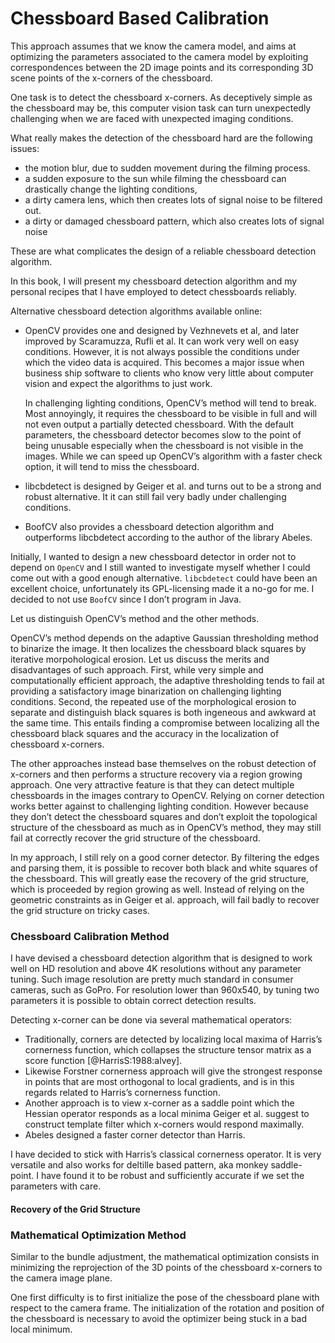 # Chessboard Based Calibration

This approach assumes that we know the camera model, and aims at optimizing the
parameters associated to the camera model by exploiting correspondences between
the 2D image points and its corresponding 3D scene points of the x-corners of
the chessboard.

One task is to detect the chessboard x-corners. As deceptively simple as the
chessboard may be, this computer vision task can turn unexpectedly challenging
when we are faced with unexpected imaging conditions.

What really makes the detection of the chessboard hard are the following
issues:

- the motion blur,  due to sudden movement during the filming process.
- a sudden exposure to the sun while filming the chessboard can drastically
change the lighting conditions,
- a dirty camera lens, which then creates lots of signal noise to be filtered
out.
- a dirty or damaged chessboard pattern, which also creates lots of signal noise

These are what complicates the design of a reliable chessboard detection
algorithm.

In this book, I will present my chessboard detection algorithm and my personal
recipes that I have employed to detect chessboards reliably.

Alternative chessboard detection algorithms available online:

- OpenCV provides one and designed by Vezhnevets et al, and later improved by
  Scaramuzza, Rufli et al. It can work very well on easy conditions. However, it
  is not always possible the conditions under which the video data is acquired.
  This becomes a major issue when business ship software to clients who know
  very little about computer vision and expect the algorithms to just work.

  In challenging lighting conditions, OpenCV’s method will tend to break. Most
  annoyingly, it requires the chessboard to be visible in full and will not even
  output a partially detected chessboard. With the default parameters, the
  chessboard detector becomes slow to the point of being unusable especially
  when the chessboard is not visible in the images. While we can speed up
  OpenCV’s algorithm with a faster check option, it will tend to miss the
  chessboard.
- libcbdetect is designed by Geiger et al. and turns out to be a strong and
  robust alternative. It it can still fail very badly under challenging
  conditions.
- BoofCV also provides a chessboard detection algorithm and outperforms
  libcbdetect according to the author of the library Abeles.

Initially, I wanted to design a new chessboard detector in order not to depend
on `OpenCV` and I still wanted to investigate myself whether I could come out
with a good enough alternative. `libcbdetect` could have been an excellent
choice, unfortunately its GPL-licensing made it a no-go for me. I decided to not
use `BoofCV` since I don’t program in Java.

Let us distinguish OpenCV's method and the other methods.

OpenCV’s method depends on the adaptive Gaussian thresholding method to binarize
the image. It then localizes the chessboard black squares by iterative
morpohological erosion. Let us discuss the merits and disadvantages of such
approach.
First, while very simple and computationally efficient approach, the adaptive
thresholding tends to fail at providing a satisfactory image binarization on
challenging lighting conditions. Second, the repeated use of the morphological
erosion to separate and distinguish black squares is both ingeneous and
awkward at the same time. This entails finding a compromise between localizing
all the chessboard black squares and the accuracy in the localization of
chessboard x-corners.

The other approaches instead base themselves on the robust detection of
x-corners and then performs a structure recovery via a region growing approach.
One very attractive feature is that they can detect multiple chessboards in the
images contrary to OpenCV.
Relying on corner detection works better against to challenging lighting
condition. However because they don't detect the chessboard squares and don't
exploit the topological structure of the chessboard as much as in OpenCV's
method, they may still fail at correctly recover the grid structure of the
chessboard.


In my approach, I still rely on a good corner detector. By filtering the edges
and parsing them, it is possible to recover both black and white squares of the
chessboard. This will greatly ease the recovery of the grid structure, which is
proceeded by region growing as well. Instead of relying on the geometric
constraints as in Geiger et al. approach, will fail badly to recover the grid
structure on tricky cases.

### Chessboard Calibration Method

I have devised a chessboard detection algorithm that is designed to work well on
HD resolution and above 4K resolutions without any parameter tuning.
Such image resolution are pretty much standard in consumer cameras, such as
GoPro. For resolution lower than 960x540, by tuning two parameters it is
possible to obtain correct detection results.

Detecting x-corner can be done via several mathematical operators:

- Traditionally, corners are detected by localizing local maxima of Harris’s
  cornerness function, which collapses the structure tensor matrix as a score
  function [@HarrisS:1988:alvey].
- Likewise Forstner cornerness approach will give the strongest response in
  points that are most orthogonal to local gradients, and is in this regards
  related to Harris’s cornerness function.
- Another approach is to view x-corner as a saddle point which the Hessian
  operator responds as a local minima Geiger et al. suggest to construct
  template filter which x-corners would respond maximally.
- Abeles designed a faster corner detector than Harris.

I have decided to stick with Harris’s classical cornerness operator. It is very versatile and also works for deltille based pattern, aka monkey saddle-point. I have found it to be robust and sufficiently accurate if we set the parameters with care.

#### Recovery of the Grid Structure

### Mathematical Optimization Method

Similar to the bundle adjustment, the mathematical optimization consists in minimizing the reprojection of the 3D points of the chessboard x-corners to the camera image plane.

One first difficulty is to first initialize the pose of the chessboard plane with respect to the camera frame. The initialization of the rotation and position of the chessboard is necessary to avoid the optimizer being stuck in a bad local minimum.
